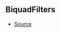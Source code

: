 ## BiquadFilters



- [Source](https://github.com/Androz2091/discord-player/blob/e52c3ab/packages/equalizer/src/biquad/Coefficients.ts#L14)